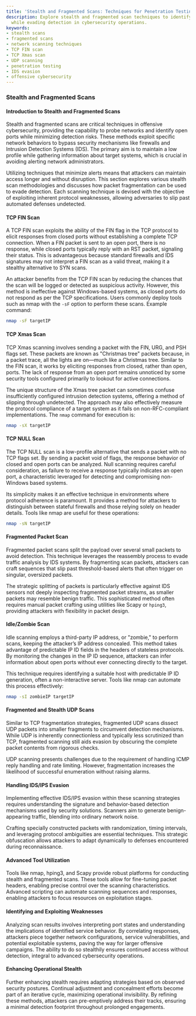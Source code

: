 ```yaml
---
title: 'Stealth and Fragmented Scans: Techniques for Penetration Testing'
description: Explore stealth and fragmented scan techniques to identify open ports
  while evading detection in cybersecurity operations.
keywords:
- stealth scans
- fragmented scans
- network scanning techniques
- TCP FIN scan
- TCP Xmas scan
- UDP scanning
- penetration testing
- IDS evasion
- offensive cybersecurity
---
```


### Stealth and Fragmented Scans

#### Introduction to Stealth and Fragmented Scans

Stealth and fragmented scans are critical techniques in offensive cybersecurity, providing the capability to probe networks and identify open ports while minimizing detection risks. These methods exploit specific network behaviors to bypass security mechanisms like firewalls and Intrusion Detection Systems (IDS). The primary aim is to maintain a low profile while gathering information about target systems, which is crucial in avoiding alerting network administrators.

Utilizing techniques that minimize alerts means that attackers can maintain access longer and without disruption. This section explores various stealth scan methodologies and discusses how packet fragmentation can be used to evade detection. Each scanning technique is devised with the objective of exploiting inherent protocol weaknesses, allowing adversaries to slip past automated defenses undetected.

#### TCP FIN Scan

A TCP FIN scan exploits the ability of the FIN flag in the TCP protocol to elicit responses from closed ports without establishing a complete TCP connection. When a FIN packet is sent to an open port, there is no response, while closed ports typically reply with an RST packet, signaling their status. This is advantageous because standard firewalls and IDS signatures may not interpret a FIN scan as a valid threat, making it a stealthy alternative to SYN scans.

An attacker benefits from the TCP FIN scan by reducing the chances that the scan will be logged or detected as suspicious activity. However, this method is ineffective against Windows-based systems, as closed ports do not respond as per the TCP specifications. Users commonly deploy tools such as nmap with the `-sF` option to perform these scans. Example command:
```bash
nmap -sF targetIP
```

#### TCP Xmas Scan

TCP Xmas scanning involves sending a packet with the FIN, URG, and PSH flags set. These packets are known as "Christmas tree" packets because, in a packet trace, all the lights are on—much like a Christmas tree. Similar to the FIN scan, it works by eliciting responses from closed, rather than open, ports. The lack of response from an open port remains unnoticed by some security tools configured primarily to lookout for active connections.

The unique structure of the Xmas tree packet can sometimes confuse insufficiently configured intrusion detection systems, offering a method of slipping through undetected. The approach may also effectively measure the protocol compliance of a target system as it fails on non-RFC-compliant implementations. The `nmap` command for execution is:
```bash
nmap -sX targetIP
```

#### TCP NULL Scan

The TCP NULL scan is a low-profile alternative that sends a packet with no TCP flags set. By sending a packet void of flags, the response behavior of closed and open ports can be analyzed. Null scanning requires careful consideration, as failure to receive a response typically indicates an open port, a characteristic leveraged for detecting and compromising non-Windows based systems.

Its simplicity makes it an effective technique in environments where protocol adherence is paramount. It provides a method for attackers to distinguish between stateful firewalls and those relying solely on header details. Tools like nmap are useful for these operations:
```bash
nmap -sN targetIP
```

#### Fragmented Packet Scan

Fragmented packet scans split the payload over several small packets to avoid detection. This technique leverages the reassembly process to evade traffic analysis by IDS systems. By fragmenting scan packets, attackers can craft sequences that slip past threshold-based alerts that often trigger on singular, oversized packets.

The strategic splitting of packets is particularly effective against IDS sensors not deeply inspecting fragmented packet streams, as smaller packets may resemble benign traffic. This sophisticated method often requires manual packet crafting using utilities like Scapy or `hping3`, providing attackers with flexibility in packet design.

#### Idle/Zombie Scan

Idle scanning employs a third-party IP address, or "zombie," to perform scans, keeping the attacker’s IP address concealed. This method takes advantage of predictable IP ID fields in the headers of stateless protocols. By monitoring the changes in the IP ID sequence, attackers can infer information about open ports without ever connecting directly to the target.

This technique requires identifying a suitable host with predictable IP ID generation, often a non-interactive server. Tools like nmap can automate this process effectively:
```bash
nmap -sI zombieIP targetIP
```

#### Fragmented and Stealth UDP Scans

Similar to TCP fragmentation strategies, fragmented UDP scans dissect UDP packets into smaller fragments to circumvent detection mechanisms. While UDP is inherently connectionless and typically less scrutinized than TCP, fragmented scanning still aids evasion by obscuring the complete packet contents from rigorous checks.

UDP scanning presents challenges due to the requirement of handling ICMP reply handling and rate limiting. However, fragmentation increases the likelihood of successful enumeration without raising alarms.

#### Handling IDS/IPS Evasion

Implementing effective IDS/IPS evasion within these scanning strategies requires understanding the signature and behavior-based detection mechanisms used by security solutions. Scanners aim to generate benign-appearing traffic, blending into ordinary network noise.

Crafting specially constructed packets with randomization, timing intervals, and leveraging protocol ambiguities are essential techniques. This strategic obfuscation allows attackers to adapt dynamically to defenses encountered during reconnaissance.

#### Advanced Tool Utilization

Tools like nmap, hping3, and Scapy provide robust platforms for conducting stealth and fragmented scans. These tools allow for fine-tuning packet headers, enabling precise control over the scanning characteristics. Advanced scripting can automate scanning sequences and responses, enabling attackers to focus resources on exploitation stages.

#### Identifying and Exploiting Weaknesses

Analyzing scan results involves interpreting port states and understanding the implications of identified service behavior. By correlating responses, attackers piece together network configurations, service vulnerabilities, and potential exploitable systems, paving the way for larger offensive campaigns. The ability to do so stealthily ensures continued access without detection, integral to advanced cybersecurity operations.

#### Enhancing Operational Stealth

Further enhancing stealth requires adapting strategies based on observed security postures. Continual adjustment and concealment efforts become part of an iterative cycle, maximizing operational invisibility. By refining these methods, attackers can pre-emptively address their tracks, ensuring a minimal detection footprint throughout prolonged engagements.